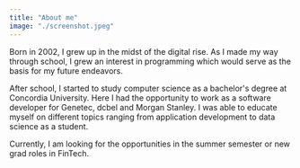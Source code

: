 ```yaml
---
title: "About me"
image: "./screenshot.jpeg"
---
```



Born in 2002, I grew up in the midst of the digital rise. As I made my
way through school, I grew an interest in programming which would
serve as the basis for my future endeavors.

After school, I started to study <Underlining highlight>computer science as a bachelor's degree</Underlining> at Concordia University. Here I had
the opportunity to work as a software developer for Genetec, dcbel and Morgan Stanley. I was able to educate myself on different topics ranging from <Underlining highlight>application development to data science</Underlining> as a student.

Currently, I am looking for the opportunities in the summer semester or new grad roles in FinTech.
